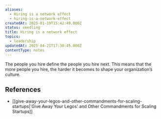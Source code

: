 ```yaml
---
aliases:
  - Hiring is a network effect
  - hiring-is-a-network-effect
createdAt: 2025-01-19T15:42:49.000Z
status: seedling
title: Hiring is a network effect
topics:
  - leadership
updatedAt: 2025-04-21T17:30:45.000Z
contentType: notes
---
```

The people you hire define the people you hire next. This means that the more people you hire, the harder it becomes to shape your organization’s culture.

## References

- [[give-away-your-legos-and-other-commandments-for-scaling-startups|'Give Away Your Legos' and Other Commandments for Scaling Startups]]
